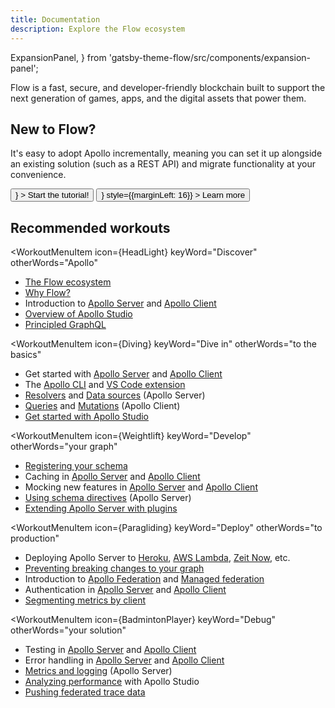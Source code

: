 ```yaml
---
title: Documentation
description: Explore the Flow ecosystem
---
```


  ExpansionPanel,
} from 'gatsby-theme-flow/src/components/expansion-panel';

Flow is a fast, secure, and developer-friendly blockchain built to support the next generation of games, apps, and the digital assets that power them.

<DocsetMenu />

## New to Flow?

It's easy to adopt Apollo incrementally, meaning you can set it up alongside an existing solution (such as a REST API) and migrate functionality at your convenience.

<div>
  <Button
    size="large"
    color={theme.primary}
    as={<Link to="/tutorial/introduction" />}
  >
    Start the tutorial!
  </Button>
  <Button
    size="large"
    as={<Link to="/intro/platform" />}
    style={{marginLeft: 16}}
  >
    Learn more
  </Button>
</div>

## Recommended workouts

<MenuWrapper>

<WorkoutMenuItem
  icon={HeadLight}
  keyWord="Discover"
  otherWords="Apollo"
>

* [The Flow ecosystem](./intro/platform/)
* [Why Flow?](./intro/benefits/)
* Introduction to [Apollo Server](https://www.apollographql.com/docs/apollo-server/) and [Apollo Client](https://www.apollographql.com/docs/react/)
* [Overview of Apollo Studio](https://www.apollographql.com/docs/studio/)
* [Principled GraphQL](https://principledgraphql.com/)

</WorkoutMenuItem>

<WorkoutMenuItem
  icon={Diving}
  keyWord="Dive in"
  otherWords="to the basics"
>

* Get started with [Apollo Server](https://www.apollographql.com/docs/apollo-server/getting-started/) and [Apollo Client](https://www.apollographql.com/docs/react/get-started/)
* The [Apollo CLI](https://www.apollographql.com/docs/devtools/cli/) and [VS Code extension](./devtools/editor-plugins/)
* [Resolvers](https://www.apollographql.com/docs/apollo-server/data/resolvers/) and [Data sources](https://www.apollographql.com/docs/apollo-server/data/data-sources/) (Apollo Server)
* [Queries](https://www.apollographql.com/docs/react/data/queries/) and [Mutations](https://www.apollographql.com/docs/react/data/mutations/) (Apollo Client)
* [Get started with Apollo Studio](https://www.apollographql.com/docs/studio/getting-started/)

</WorkoutMenuItem>

<WorkoutMenuItem
  icon={Weightlift}
  keyWord="Develop"
  otherWords="your graph"
>

* [Registering your schema](https://www.apollographql.com/docs/studio/schema-registry/)
* Caching in [Apollo Server](https://www.apollographql.com/docs/apollo-server/performance/caching/) and [Apollo Client](https://www.apollographql.com/docs/react/caching/cache-configuration/)
* Mocking new features in [Apollo Server](https://www.apollographql.com/docs/apollo-server/testing/mocking/) and [Apollo Client](https://www.apollographql.com/docs/react/development-testing/client-schema-mocking/)
* [Using schema directives](https://www.apollographql.com/docs/apollo-server/schema/directives/) (Apollo Server)
* [Extending Apollo Server with plugins](https://www.apollographql.com/docs/apollo-server/integrations/plugins/)


</WorkoutMenuItem>

<WorkoutMenuItem
  icon={Paragliding}
  keyWord="Deploy"
  otherWords="to production"
>

* Deploying Apollo Server to [Heroku](https://www.apollographql.com/docs/apollo-server/deployment/heroku/), [AWS Lambda](https://www.apollographql.com/docs/apollo-server/deployment/lambda/), [Zeit Now](https://www.apollographql.com/docs/apollo-server/deployment/now/), etc.
* [Preventing breaking changes to your graph](https://www.apollographql.com/docs/studio/schema-checks/)
* Introduction to [Apollo Federation](https://www.apollographql.com/docs/apollo-server/federation/introduction/) and [Managed federation](https://www.apollographql.com/docs/studio/managed-federation/overview/)
* Authentication in [Apollo Server](https://www.apollographql.com/docs/apollo-server/security/authentication/) and [Apollo Client](https://www.apollographql.com/docs/react/networking/authentication/)
* [Segmenting metrics by client](https://www.apollographql.com/docs/studio/client-awareness/)

</WorkoutMenuItem>

<WorkoutMenuItem
  icon={BadmintonPlayer}
  keyWord="Debug"
  otherWords="your solution"
>

* Testing in [Apollo Server](https://www.apollographql.com/docs/apollo-server/testing/testing/) and [Apollo Client](https://www.apollographql.com/docs/react/development-testing/testing/)
* Error handling in [Apollo Server](https://www.apollographql.com/docs/apollo-server/data/errors/) and [Apollo Client](https://www.apollographql.com/docs/react/data/error-handling/)
* [Metrics and logging](https://www.apollographql.com/docs/apollo-server/monitoring/metrics/) (Apollo Server)
* [Analyzing performance](https://www.apollographql.com/docs/studio/performance/) with Apollo Studio
* [Pushing federated trace data](https://www.apollographql.com/docs/apollo-server/federation/metrics/)

</WorkoutMenuItem>

</MenuWrapper>
